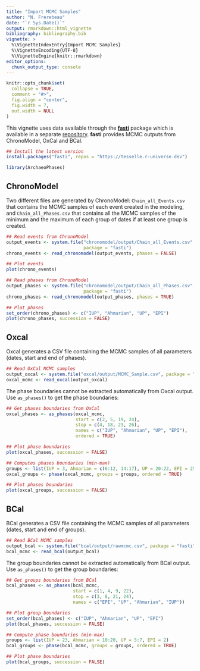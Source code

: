 ```yaml
---
title: "Import MCMC Samples"
author: "N. Frerebeau"
date: "`r Sys.Date()`"
output: rmarkdown::html_vignette
bibliography: bibliography.bib
vignette: >
  %\VignetteIndexEntry{Import MCMC Samples}
  %\VignetteEncoding{UTF-8}
  %\VignetteEngine{knitr::rmarkdown}
editor_options: 
  chunk_output_type: console
---
```


```r
knitr::opts_chunk$set(
  collapse = TRUE,
  comment = "#>",
  fig.align = "center",
  fig.width = 7,
  out.width = NULL
)
```

This vignette uses data available through the [**fasti**](https://packages.tesselle.org/fasti/) package which is available in a separate [repository](https://tesselle.r-universe.dev). **fasti** provides MCMC outputs from ChronoModel, OxCal and BCal.

```r
## Install the latest version
install.packages("fasti", repos = "https://tesselle.r-universe.dev")
```

```r
library(ArchaeoPhases)
```

## ChronoModel

Two different files are generated by ChronoModel: `Chain_all_Events.csv` that contains the MCMC samples of each event created in the modeling, and `Chain_all_Phases.csv` that contains all the MCMC samples of the minimum and the maximum of each group of dates if at least one group is created.

```r
## Read events from ChronoModel
output_events <- system.file("chronomodel/output/Chain_all_Events.csv", 
                             package = "fasti")
chrono_events <- read_chronomodel(output_events, phases = FALSE)

## Plot events
plot(chrono_events)
```

```r
## Read phases from ChronoModel
output_phases <- system.file("chronomodel/output/Chain_all_Phases.csv", 
                             package = "fasti")
chrono_phases <- read_chronomodel(output_phases, phases = TRUE)

## Plot phases
set_order(chrono_phases) <- c("IUP", "Ahmarian", "UP", "EPI")
plot(chrono_phases, succession = FALSE)
```

## Oxcal

Oxcal generates a CSV file containing the MCMC samples of all parameters (dates, start and end of phases).

```r
## Read OxCal MCMC samples
output_oxcal <- system.file("oxcal/output/MCMC_Sample.csv", package = "fasti")
oxcal_mcmc <- read_oxcal(output_oxcal)
```

The phase boundaries cannot be extracted automatically from Oxcal output. Use `as_phases()` to get the phase boundaries:

```r
## Get phases boundaries from OxCal
oxcal_phases <- as_phases(oxcal_mcmc, 
                          start = c(2, 5, 19, 24), 
                          stop = c(4, 18, 23, 26),
                          names = c("IUP", "Ahmarian", "UP", "EPI"),
                          ordered = TRUE)

## Plot phase boundaries
plot(oxcal_phases, succession = FALSE)
```

```r
## Computes phases boundaries (min-max)
groups <- list(IUP = 3, Ahmarian = c(6:12, 14:17), UP = 20:22, EPI = 25)
oxcal_groups <- phase(oxcal_mcmc, groups = groups, ordered = TRUE)

## Plot phases boundaries
plot(oxcal_groups, succession = FALSE)
```

## BCal

BCal generates a CSV file containing the MCMC samples of all parameters (dates, start and end of groups).

```r
## Read BCal MCMC samples
output_bcal <- system.file("bcal/output/rawmcmc.csv", package = "fasti")
bcal_mcmc <- read_bcal(output_bcal)
```

The group boundaries cannot be extracted automatically from BCal output. Use `as_phases()` to get the group boundaries:

```r
## Get groups boundaries from BCal
bcal_phases <- as_phases(bcal_mcmc, 
                         start = c(1, 4, 9, 22),
                         stop = c(3, 8, 21, 24),
                         names = c("EPI", "UP", "Ahmarian", "IUP"))

## Plot group boundaries
set_order(bcal_phases) <- c("IUP", "Ahmarian", "UP", "EPI")
plot(bcal_phases, succession = FALSE)
```

```r
## Compute phase boundaries (min-max)
groups <- list(IUP = 23, Ahmarian = 10:20, UP = 5:7, EPI = 2)
bcal_groups <- phase(bcal_mcmc, groups = groups, ordered = TRUE)

## Plot phase boundaries
plot(bcal_groups, succession = FALSE)
```

